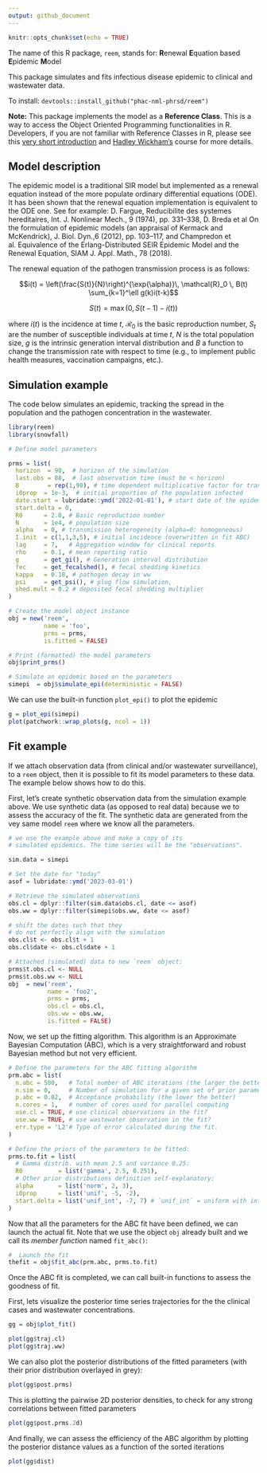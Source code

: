 ```yaml
---
output: github_document
---
```


```r
knitr::opts_chunk$set(echo = TRUE)
```


The name of this R package, `reem`, stands for:
**R**enewal **E**quation based **E**pidemic **M**odel

This package simulates and fits infectious disease epidemic to 
clinical and wastewater data.

To install: `devtools::install_github("phac-nml-phrsd/reem")`


**Note:** This package implements the model as a __Reference Class__. This is a way to access the Object Oriented Programming functionalities in R. 
Developers, if you are not familiar with Reference Classes in R, please see this [very short introduction](https://www.datamentor.io/r-programming/reference-class) and [Hadley Wickham's](http://adv-r.had.co.nz/R5.html) course for more details. 


## Model description

The epidemic model is a traditional SIR model but implemented as a
renewal equation instead of the more populate ordinary differential
equations (ODE).
It has been shown that the renewal equation implementation is 
\emph{mathematically} equivalent to the ODE one. 
See for example: D. Fargue, Reducibilite des systemes hereditaires, Int. J. Nonlinear Mech., 9 (1974), pp. 331--338, D. Breda et al On  the  formulation  of  epidemic  models  (an  appraisal  of  Kermack  and  McKendrick), J. Biol. Dyn.,6 (2012), pp. 103--117, and Champredon et al. Equivalence of the Erlang-Distributed SEIR Epidemic Model and the Renewal Equation, SIAM J. Appl. Math., 78 (2018).

The renewal equation of the pathogen transmission process is as follows:

$$i(t) = \left(\frac{S(t)}{N}\right)^{\exp(\alpha)}\, \mathcal{R}_0 \, B(t) \sum_{k=1}^\ell g(k)i(t-k)$$

$$S(t) = \max(0, S(t-1) - i(t))$$

where $i(t)$ is the incidence at time $t$,  $\mathcal{R}_0$ is the basic reproduction number, $S_t$ are the number of susceptible individuals at time $t$, $N$ is the total population size, $g$ is the intrinsic generation interval distribution and $B$ a function to change the transmission rate with respect to time (e.g., to implement public health measures, vaccination campaigns, etc.). 


## Simulation example

The code below simulates an epidemic, tracking the spread in the population
and the pathogen concentration in the wastewater.

```r
library(reem)
library(snowfall)
```



```r

# Define model parameters

prms = list(
  horizon  = 90,  # horizon of the simulation
  last.obs = 88,  # last observation time (must be < horizon)
  B        = rep(1,90), # time dependent multiplicative factor for transmission
  i0prop  = 1e-3,  # initial proportion of the population infected
  date.start = lubridate::ymd('2022-01-01'), # start date of the epidemic
  start.delta = 0, 
  R0      = 2.0, # Basic reproduction number
  N       = 1e4, # population size
  alpha   = 0, # transmission heterogeneity (alpha=0: homogeneous)
  I.init  = c(1,1,3,5), # initial incidence (overwritten in fit ABC)
  lag     = 7,   # Aggregation window for clinical reports
  rho     = 0.1, # mean reporting ratio
  g       = get_gi(), # Generation interval distribution
  fec     = get_fecalshed(), # fecal shedding kinetics
  kappa   = 0.18, # pathogen decay in ww
  psi     = get_psi(), # plug flow simulation,
  shed.mult = 0.2 # deposited fecal shedding multiplier  
)

# Create the model object instance
obj = new('reem', 
          name = 'foo', 
          prms = prms, 
          is.fitted = FALSE)

# Print (formatted) the model parameters
obj$print_prms()

# Simulate an epidemic based on the parameters
simepi  = obj$simulate_epi(deterministic = FALSE)

```

We can use the built-in function `plot_epi()` to plot the epidemic

```r
g = plot_epi(simepi)
plot(patchwork::wrap_plots(g, ncol = 1))
```

## Fit example

If we attach observation data (from clinical and/or wastewater surveillance),
to a `reem` object, then it is possible to fit its model parameters to these data. The example below shows how to do this.

First, let's create synthetic observation data from the simulation example above. We use synthetic data (as opposed to real data) because we to assess the accuracy of the fit. The synthetic data are generated from the vey same model `reem` where we know all the parameters. 

```r
# we use the example above and make a copy of its
# simulated epidemics. The time series will be the "observations".

sim.data = simepi

# Set the date for "today"
asof = lubridate::ymd('2023-03-01') 

# Retrieve the simulated observations
obs.cl = dplyr::filter(sim.data$obs.cl, date <= asof)
obs.ww = dplyr::filter(simepi$obs.ww, date <= asof)

# shift the dates such that they 
# do not perfectly align with the simulation
obs.cl$t <- obs.cl$t + 1
obs.cl$date <- obs.cl$date + 1

# Attached (simulated) data to new `reem` object:
prms$t.obs.cl <- NULL
prms$t.obs.ww <- NULL
obj  = new('reem', 
           name = 'foo2', 
           prms = prms, 
           obs.cl = obs.cl,
           obs.ww = obs.ww,
           is.fitted = FALSE)
```

Now, we set up the fitting algorithm. This algorithm is an Approximate Bayesian Computation (ABC), which is a very straightforward and robust Bayesian method but not very efficient.

```r
# Define the parameters for the ABC fitting algorithm
prm.abc = list(
  n.abc = 500,   # Total number of ABC iterations (the larger the better)
  n.sim = 0,     # Number of simulation for a given set of prior parameters. `0` for deterministic, else`8` should be enough
  p.abc = 0.02,  # Acceptance probability (the lower the better)
  n.cores = 1,   # number of cores used for parallel computing
  use.cl = TRUE, # use clinical observations in the fit?
  use.ww = TRUE, # use wastewater observation in the fit?
  err.type = 'L2'# Type of error calculated during the fit.
)

# Define the priors of the parameters to be fitted:
prms.to.fit = list(
  # Gamma distrib. with mean 2.5 and variance 0.25:
  R0          = list('gamma', 2.5, 0.251), 
  # Other prior distributions definition self-explanatory:
  alpha       = list('norm', 2, 3),
  i0prop      = list('unif', -5, -2),
  start.delta = list('unif_int', -7, 7) # `unif_int` = uniform with integers
)
```

Now that all the parameters for the ABC fit have been defined, we can launch the actual fit. Note that we use the object `obj` already built and we call its _member function_ named `fit_abc()`:

```r
#  Launch the fit 
thefit = obj$fit_abc(prm.abc, prms.to.fit)  
```  

Once the ABC fit is completed, we can call built-in functions to assess the goodness of fit.

First, lets visualize the posterior time series trajectories for the the clinical cases and wastewater concentrations.

```r
gg = obj$plot_fit()

plot(gg$traj.cl)
plot(gg$traj.ww)
```

We can also plot the posterior distributions of the fitted parameters (with their prior distribution overlayed in grey):

```r
plot(gg$post.prms)
```

This is plotting the pairwise 2D posterior densities, to check for any strong correlations between fitted parameters

```r
plot(gg$post.prms.2d)
```

And finally, we can assess the efficiency of the ABC algorithm by plotting the posterior distance values as a function of the sorted iterations

```r
plot(gg$dist)
```
